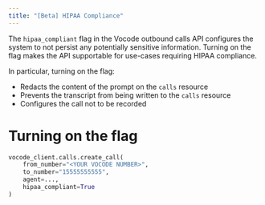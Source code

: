 ```yaml
---
title: "[Beta] HIPAA Compliance"
---
```


The `hipaa_compliant` flag in the Vocode outbound calls API configures the system to not
persist any potentially sensitive information. Turning on the flag makes the API supportable for use-cases requiring HIPAA compliance.

In particular, turning on the flag:

- Redacts the content of the prompt on the `calls` resource
- Prevents the transcript from being written to the `calls` resource
- Configures the call not to be recorded

# Turning on the flag

```python
vocode_client.calls.create_call(
    from_number="<YOUR VOCODE NUMBER>",
    to_number="15555555555",
    agent=...,
    hipaa_compliant=True
)
```
